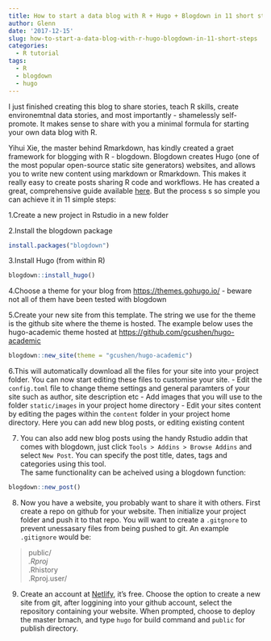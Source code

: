 ```yaml
---
title: How to start a data blog with R + Hugo + Blogdown in 11 short steps
author: Glenn
date: '2017-12-15'
slug: how-to-start-a-data-blog-with-r-hugo-blogdown-in-11-short-steps
categories:
  - R tutorial
tags:
  - R
  - blogdown
  - hugo
---
```


I just finished creating this blog to share stories, teach R skills, create environemtnal data stories, and most importantly - shamelessly self-promote. It makes sense to share with you a minimal formula for starting your own data blog with R.  

Yihui Xie, the master behind Rmarkdown, has kindly created a graet framework for blogging with R - blogdown. Blogdown creates Hugo (one of the most popular open-source static site generators) websites, and allows you to write new content using markdown or Rmarkdown. This makes it really easy to create posts sharing R code and workflows. He has created a great, comprehensive guide available [here](https://bookdown.org/yihui/blogdown/). But the process s so simple you can achieve it in 11 simple steps:

1.Create a new project in Rstudio in a new folder  
  
2.Install the blogdown package
```r
install.packages("blogdown")
```
  
3.Install Hugo (from within R)
```r
blogdown::install_hugo()
```

4.Choose a theme for your blog from [https://themes.gohugo.io/](https://themes.gohugo.io/) - beware not all of them have been tested with blogdown  
  
5.Create your new site from this template. The string we use for the theme is the github site where the theme is hosted. The example below uses the hugo-academic theme hosted at [https://github.com/gcushen/hugo-academic](https://github.com/gcushen/hugo-academic)
```r
blogdown::new_site(theme = "gcushen/hugo-academic")
```
  
6.This will automatically download all the files for your site into your project folder. You can now start editing these files to customise your site. 
 - Edit the `config.toml` file to change theme settings and general paramters of your site such as author, site description etc
 - Add images that you will use to the folder `static/images` in your project home directory
 - Edit your sites content by editing the pages within the `content` folder  in your project home directory. Here you can add new blog posts, or editing existing content
   
7. You can also add new blog posts using the handy Rstudio addin that comes with blogdown, just click `Tools > Addins > Browse Addins` and select `New Post`. You can specify the post title, dates, tags and categories using this tool.   
The same functionality can be acheived using a blogdown function:

```r
blogdown::new_post()
```

8. Now you have a website, you probably want to share it with others. First create a repo on github for your website. Then initialize your project folder and push it to that repo. You will want to create a `.gitgnore` to prevent unessasary files from being pushed to git. An example `.gitignore` would be:

> public/  
> *.Rproj    
> *.Rhistory  
> .Rproj.user/

9. Create an account at [Netlify](http://www.netlify.com), it's free. Choose the option to create a new site from git, after loggining into your github account, select the repository containing your website. When prompted, choose to deploy the master brnach, and type `hugo` for build command and `public` for publish directory.
